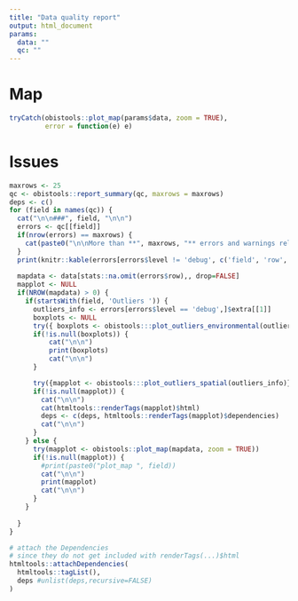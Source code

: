```yaml
---
title: "Data quality report"
output: html_document
params:
  data: ""
  qc: ""
---
```


# Map

```r
tryCatch(obistools::plot_map(params$data, zoom = TRUE),
         error = function(e) e)
```

# Issues

```r
maxrows <- 25
qc <- obistools::report_summary(qc, maxrows = maxrows)
deps <- c()
for (field in names(qc)) {
  cat("\n\n###", field, "\n\n")
  errors <- qc[[field]]
  if(nrow(errors) == maxrows) {
    cat(paste0("\n\nMore than **", maxrows, "** errors and warnings related to this field were found, the first **", maxrows, "** are printed below and shown on a map whenever possible.\n"))
  }
  print(knitr::kable(errors[errors$level != 'debug', c('field', 'row', 'level', 'message')], row.names = FALSE))
  
  mapdata <- data[stats::na.omit(errors$row),, drop=FALSE]
  mapplot <- NULL
  if(NROW(mapdata) > 0) {
    if(startsWith(field, 'Outliers ')) {
      outliers_info <- errors[errors$level == 'debug',]$extra[[1]]
      boxplots <- NULL
      try({ boxplots <- obistools:::plot_outliers_environmental(outliers_info) })
      if(!is.null(boxplots)) {
          cat("\n\n")
          print(boxplots)
          cat("\n\n")
      }

      try({mapplot <- obistools:::plot_outliers_spatial(outliers_info)})
      if(!is.null(mapplot)) {
        cat("\n\n")
        cat(htmltools::renderTags(mapplot)$html)
        deps <- c(deps, htmltools::renderTags(mapplot)$dependencies)
        cat("\n\n")
      }
    } else {
      try(mapplot <- obistools::plot_map(mapdata, zoom = TRUE))
      if(!is.null(mapplot)) {
        #print(paste0("plot_map ", field))
        cat("\n\n")
        print(mapplot)
        cat("\n\n")
      }
    }
    
  }
}
```

```r
# attach the Dependencies
# since they do not get included with renderTags(...)$html
htmltools::attachDependencies(
  htmltools::tagList(),
  deps #unlist(deps,recursive=FALSE)
)
```
